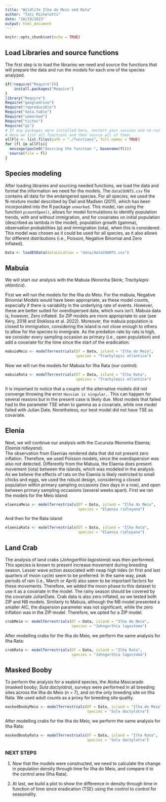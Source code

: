 ```yaml
---
title: "Wildlife Ilha do Meio and Rata"
author: "Tati Micheletti"
date: "10/19/2023"
output: html_document
---
```


```r
knitr::opts_chunk$set(echo = TRUE)
```

## Load Libraries and source functions

The first step is to load the libraries we need and source the functions that will prepare the data 
and run the models for each one of the species analyzed.

```r
if(!require("Require")){
    install.packages("Require")
}
library("Require")
Require("googledrive")
Require("reproducible")
Require("data.table")
Require("unmarked")
Require("tictoc")
Require("qs")
# If any packages were installed here, restart your session and re-run the code!
# Here we list all functions and then source all of them:
allFls <- list.files(path = "./functions", full.names = TRUE)
for (fl in allFls){
  message(paste0("Sourcing the function ", basename(fl))) 
  source(file = fl) 
}
```

## Species modeling

After loading libraries and sourcing needed functions, we load the data and 
format the information we need for the models. The 
`dataCOUNTS.csv` file contains all data for the endangered species. For all species, 
we used the N-mixture model described by Dail and Madsen (2011), which has been 
incorporated into the R package `unmarked`. This model, ran using the function 
`pcountOpen()`, allows for model formulations to identify population trends, 
with and without immigration, and for covariates on initial population (described 
as lambda in the model), population growth (gamma), observation probabilities 
(p) and immigration (iota), when this is considered. This model was chosen as it
could be used for all species, as it also allows for different distributions 
(i.e., Poisson, Negative Binomial and Zero Inflated). 

```r
Data <- loadESData(dataLocation = "data/dataCOUNTS.csv")
```

## Mabuia  

We will start our analysis with the Mabuia (Noronha Skink; *Trachylepis atlantica*).   

First we will run the models for the Ilha do Meio. For the mabuia, Negative 
Binomial Models would have been appropriate, as these model counts, especially if there is variability in the underlying rate of events. However, these are better suited for overdispersed data, which ours 
isn't. Mabuia data is, however, Zero inflated. So ZIP models are more appropriate to use (see Kery, 
2018 and Stoklosa et al. 2022). Moreover, the mabuia population is closed to immigration, considering 
the island is not close enough to others to allow for the species to immigrate. As the predation rate 
by rats is high, we consider every sampling occasion as primary (i.e., open population) and add a 
covariate for the time since the start of the eradication.

```r
mabuiaMeio <- modelTerrestrials(DT = Data, island = "Ilha do Meio", 
                                species = "Trachylepis atlantica")
```

Now we will run the models for Mabuia for Ilha Rata (our control). 

```r
mabuiaRata <- modelTerrestrials(DT = Data, island = "Ilha Rata", 
                                species = "Trachylepis atlantica")
```

It is important to notice that a couple of the alternative models did not converge 
throwing the error `Hessian is singular.`. This can happen for several reasons 
but in the present case is likely due. Most models that failed had to the parameter 
TSE when to gamma as a covariate, while one model failed with Julian Date. 
Nonetheless, our best model did not have TSE as covariate.

## Elenia  

Next, we will continue our analysis with the Cucuruta (Noronha Elaenia; *Elaenia ridleyana*).  
The observation from Elaenias rendered data that did not present zero inflation. Therefore, 
we used Poisson models, since the overdispersion was also not detected. Differently 
from the Mabuia, the Elaenia does present movement (iota) between the islands, which 
was modeled in the analysis. As we believe the effects of rats on the Elaenia is 
likely restricted to small chicks and eggs, we used the robust design, considering 
a closed population within primary sampling occasions (two days in a row), and open between 
primary sampling occasions (several weeks apart). First we ran the models for the Meio 
island:  

```r
elaeniaMeio <- modelTerrestrials(DT = Data, island = "Ilha do Meio", 
                                 species = "Elaenia ridleyana")
```

And then for the Rata island:  

```r
elaeniaRata <- modelTerrestrials(DT = Data, island = "Ilha Rata", 
                                 species = "Elaenia ridleyana")
```

## Land Crab  

The analysis of land crabs (*Johngarthia lagostoma*) was then performed. This 
species is known to present increase movement during breeding season. Lesser 
wave action associated with neap high tides (in first and last quarters of moon 
cycle) seem to be preferred. In the same way, peak periods of rain (i.e., March 
or April) also seem to be important factors for these movements. Therefore, we 
added the moon phase to this dataset to use it as a covariate in the model. The 
rainy season should be covered by the covariate JulianDate. Crab data is also 
zero inflated, so we tested both ZIP and NB models. Similarly to Mabuia, although 
the NB model presented a smaller AIC, the dispersion parameter was not significant, 
while the zero inflation was in the ZIP model. Therefore, we opted for a ZIP model.

```r
crabMeio <- modelTerrestrials(DT = Data, island = "Ilha do Meio", 
                              species = "Johngarthia lagostoma")
```

After modelling crabs for the Ilha do Meio, we perform the same analysis for Ilha Rata:

```r
crabRata <- modelTerrestrials(DT = Data, island = "Ilha Rata", 
                              species = "Johngarthia lagostoma")
```

## Masked Booby

To perform the analysis for a seabird species, the Atoba Mascarado (masked booby; 
*Sula dactylatra*), surveys were performed in all breeding sites across the Ilha 
do Meio (n = 7), and on the only breeding site on Ilha Rata. We used adult counts 
as a proxy for breeding site quality.  

```r
maskedBoobyMeio <- modelTerrestrials(DT = Data, island = "Ilha do Meio", 
                                     species = "Sula dactylatra")
```

After modelling crabs for the Ilha do Meio, we perform the same analysis for Ilha Rata:

```r
maskedBoobyRata <- modelTerrestrials(DT = Data, island = "Ilha Rata", 
                                     species = "Sula dactylatra")
```

### NEXT STEPS

1) Now that the models were constructed, we need to calculate the change in population 
density through time for Ilha do Meio, and compare it to the control area (Ilha 
Rata).

2) At last, we build a plot to show the difference in density through time in function 
of time since eradication (TSE) using the control to control for seasonality.


